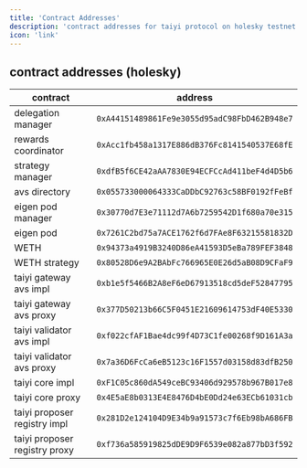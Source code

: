 ```yaml
---
title: 'Contract Addresses'
description: 'contract addresses for taiyi protocol on holesky testnet.'
icon: 'link'
---
```


## contract addresses (holesky)

| contract | address |
|----------|---------|
| delegation manager | `0xA44151489861Fe9e3055d95adC98FbD462B948e7` |
| rewards coordinator | `0xAcc1fb458a1317E886dB376Fc8141540537E68fE` |
| strategy manager | `0xdfB5f6CE42aAA7830E94ECFCcAd411beF4d4D5b6` |
| avs directory | `0x055733000064333CaDDbC92763c58BF0192fFeBf` |
| eigen pod manager | `0x30770d7E3e71112d7A6b7259542D1f680a70e315` |
| eigen pod | `0x7261C2bd75a7ACE1762f6d7FAe8F63215581832D` |
| WETH | `0x94373a4919B3240D86eA41593D5eBa789FEF3848` |
| WETH strategy | `0x80528D6e9A2BAbFc766965E0E26d5aB08D9CFaF9` |
| taiyi gateway avs impl | `0xb1e5f5466B2A8eF6eD67913518cd5deF52847795` |
| taiyi gateway avs proxy | `0x377D50213b66C5F0451E21609614753dF40E5330` |
| taiyi validator avs impl | `0xf022cfAF1Bae4dc99f4D73C1fe00268f9D161A3a` |
| taiyi validator avs proxy | `0x7a36D6FcCa6eB5123c16F1557d03158d83dfB250` |
| taiyi core impl | `0xF1C05c860dA549ceBC93406d929578b967B017e8` |
| taiyi core proxy | `0x4E5aE8b0313E4E8476D4bE0Dd24e63ECb61031cb` |
| taiyi proposer registry impl | `0x281D2e124104D9E34b9a91573c7f6Eb98bA686FB` |
| taiyi proposer registry proxy | `0xf736a585919825dDE9D9F6539e082a877bD3f592` |